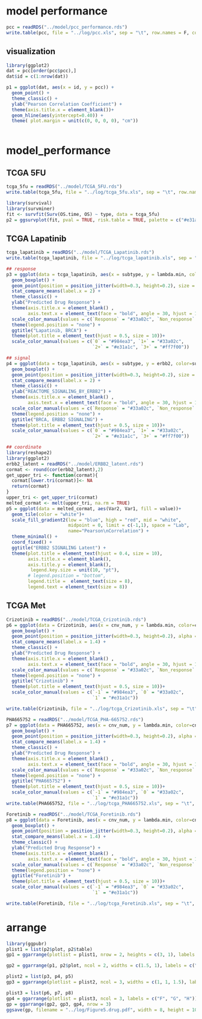 # model performance
```r
pcc = readRDS("../model/pcc_performance.rds")
write.table(pcc, file = "../log/pcc.xls", sep = "\t", row.names = F, col.names = T)
```

## visualization
```r
library(ggplot2)
dat = pcc[order(pcc$pcc),]
dat$id = c(1:nrow(dat))

p1 = ggplot(dat, aes(x = id, y = pcc)) +
  geom_point() +
  theme_classic() +
  ylab("Pearson Correlation Coefficient") +
  theme(axis.title.x = element_blank())+
  geom_hline(aes(yintercept=0.40)) +
  theme( plot.margin = unit(c(0, 0, 0, 0), "cm"))
 
```

# model_performance
## TCGA 5FU
```r
tcga_5fu = readRDS("../model/TCGA_5FU.rds")
write.table(tcga_5fu, file = "../log/tcga_5fu.xls", sep = "\t", row.names = F, col.names = T)

library(survival)
library(survminer)
fit <- survfit(Surv(OS.time, OS) ~ type, data = tcga_5fu)
p2 = ggsurvplot(fit, pval = TRUE, risk.table = TRUE, palette = c("#e31a1c", "#33a02c"))
```

## TCGA Lapatinib
```r
tcga_lapatinib = readRDS("../model/TCGA_Lapatinib.rds")
write.table(tcga_lapatinib, file = "../log/tcga_lapatinib.xls", sep = "\t", row.names = F, col.names = T)

## response
p3 = ggplot(data = tcga_lapatinib, aes(x = subtype, y = lambda.min, color=subtype)) +
  geom_boxplot() +
  geom_point(position = position_jitter(width=0.3, height=0.2), size = 0.8) +
  stat_compare_means(label.x = 2) +
  theme_classic() +
  ylab("Predicted Drug Response") +
  theme(axis.title.x = element_blank() ,
        axis.text.x = element_text(face = "bold", angle = 30, hjust = 1)) +
  scale_color_manual(values = c(`Response` = "#33a02c", `Non_response` = "#e31a1c")) +
  theme(legend.position = "none") +
  ggtitle("Lapatinib, BRCA") +
  theme(plot.title = element_text(hjust = 0.5, size = 10))+
  scale_color_manual(values = c(`0` = "#984ea3", `1+` = "#33a02c",
                                `2+` = "#e31a1c", `3+` = "#ff7f00")) 

## signal
p4 = ggplot(data = tcga_lapatinib, aes(x = subtype, y = erbb2, color=subtype)) +
  geom_boxplot() +
  geom_point(position = position_jitter(width=0.3, height=0.2), size = 0.8) +
  stat_compare_means(label.x = 2) +
  theme_classic() +
  ylab("REACTOME_SIGNALING_BY_ERBB2") +
  theme(axis.title.x = element_blank() ,
        axis.text.x = element_text(face = "bold", angle = 30, hjust = 1)) +
  scale_color_manual(values = c(`Response` = "#33a02c", `Non_response` = "#e31a1c")) +
  theme(legend.position = "none") +
  ggtitle("BRCA, ERBB2 SIGNALING") +
  theme(plot.title = element_text(hjust = 0.5, size = 10))+
  scale_color_manual(values = c(`0` = "#984ea3", `1+` = "#33a02c",
                                `2+` = "#e31a1c", `3+` = "#ff7f00")) 

## coordinate
library(reshape2)
library(ggplot2)
erbb2_latent = readRDS("../model/ERBB2_latent.rds")
cormat <- round(cor(erbb2_latent),2)
get_upper_tri <- function(cormat){
  cormat[lower.tri(cormat)]<- NA
  return(cormat)
}
upper_tri <- get_upper_tri(cormat)
melted_cormat <- melt(upper_tri, na.rm = TRUE)
p5 = ggplot(data = melted_cormat, aes(Var2, Var1, fill = value))+
  geom_tile(color = "white")+
  scale_fill_gradient2(low = "blue", high = "red", mid = "white", 
                       midpoint = 0, limit = c(-1,1), space = "Lab", 
                       name="Pearson\nCorrelation") +
  theme_minimal() +
  coord_fixed() +
  ggtitle("ERBB2 SIGNALING Latent") +
  theme(plot.title = element_text(hjust = 0.4, size = 10),
        axis.title.x = element_blank(),
        axis.title.y = element_blank(),
         legend.key.size = unit(10, "pt"),
        # legend.position = "bottom",
        legend.title =  element_text(size = 8),
        legend.text = element_text(size = 8))
```


## TCGA Met
```r
Crizotinib = readRDS("../model/TCGA_Crizotinib.rds")
p6 = ggplot(data = Crizotinib, aes(x = cnv_num, y = lambda.min, color=cnv_num)) +
  geom_boxplot() +
  geom_point(position = position_jitter(width=0.3, height=0.2), alpha = 0.8, size = 0.5, outlier.shape = NA) +
  stat_compare_means(label.x = 1.4) +
  theme_classic() +
  ylab("Predicted Drug Response") +
  theme(axis.title.x = element_blank() ,
        axis.text.x = element_text(face = "bold", angle = 30, hjust = 1)) +
  scale_color_manual(values = c(`Response` = "#33a02c", `Non_response` = "#e31a1c")) +
  theme(legend.position = "none") +
  ggtitle("Crizotinib") +
  theme(plot.title = element_text(hjust = 0.5, size = 10))+
  scale_color_manual(values = c(`-1` = "#984ea3", `0` = "#33a02c",
                                `1` = "#e31a1c")) 

write.table(Crizotinib, file = "../log/tcga_Crizotinib.xls", sep = "\t", row.names = F, col.names = T)

PHA665752 = readRDS("../model/TCGA_PHA-665752.rds")
p7 = ggplot(data = PHA665752, aes(x = cnv_num, y = lambda.min, color=cnv_num)) +
  geom_boxplot() +
  geom_point(position = position_jitter(width=0.3, height=0.2), alpha = 0.8, size = 0.5, outlier.shape = NA) +
  stat_compare_means(label.x = 1.4) +
  theme_classic() +
  ylab("Predicted Drug Response") +
  theme(axis.title.x = element_blank() ,
        axis.text.x = element_text(face = "bold", angle = 30, hjust = 1)) +
  scale_color_manual(values = c(`Response` = "#33a02c", `Non_response` = "#e31a1c")) +
  theme(legend.position = "none") +
  ggtitle("PHA665752") +
  theme(plot.title = element_text(hjust = 0.5, size = 10))+
  scale_color_manual(values = c(`-1` = "#984ea3", `0` = "#33a02c",
                                `1` = "#e31a1c")) 
write.table(PHA665752, file = "../log/tcga_PHA665752.xls", sep = "\t", row.names = F, col.names = T)

Foretinib = readRDS("../model/TCGA_Foretinib.rds")
p8 = ggplot(data = Foretinib, aes(x = cnv_num, y = lambda.min, color=cnv_num)) +
  geom_boxplot() +
  geom_point(position = position_jitter(width=0.3, height=0.2), alpha = 0.8, size = 0.5, outlier.shape = NA) +
  stat_compare_means(label.x = 1.4) +
  theme_classic() +
  ylab("Predicted Drug Response") +
  theme(axis.title.x = element_blank() ,
        axis.text.x = element_text(face = "bold", angle = 30, hjust = 1)) +
  scale_color_manual(values = c(`Response` = "#33a02c", `Non_response` = "#e31a1c")) +
  theme(legend.position = "none") +
  ggtitle("Foretinib") +
  theme(plot.title = element_text(hjust = 0.5, size = 10))+
  scale_color_manual(values = c(`-1` = "#984ea3", `0` = "#33a02c",
                                `1` = "#e31a1c")) 

write.table(Foretinib, file = "../log/tcga_Foretinib.xls", sep = "\t", row.names = F, col.names = T)

```
# arrange
```r
library(ggpubr)
plist1 = list(p2$plot, p2$table)
gp1 = ggarrange(plotlist = plist1, nrow = 2, heights = c(3, 1), labels = c("A", "B"))

gp2 = ggarrange(p1, p2$plot, ncol = 2, widths = c(1.5, 1), labels = c("A", "B"))

plist2 = list(p3, p4, p5)
gp3 = ggarrange(plotlist = plist2, ncol = 3, widths = c(1, 1, 1.5), labels = c("C", "D", "E"))

plist3 = list(p6, p7, p8)
gp4 = ggarrange(plotlist = plist3, ncol = 3, labels = c("F", "G", "H"))
gp = ggarrange(gp2, gp3, gp4, nrow = 3)
ggsave(gp, filename = "../log/Figure5.drug.pdf", width = 8, height = 10)
```

